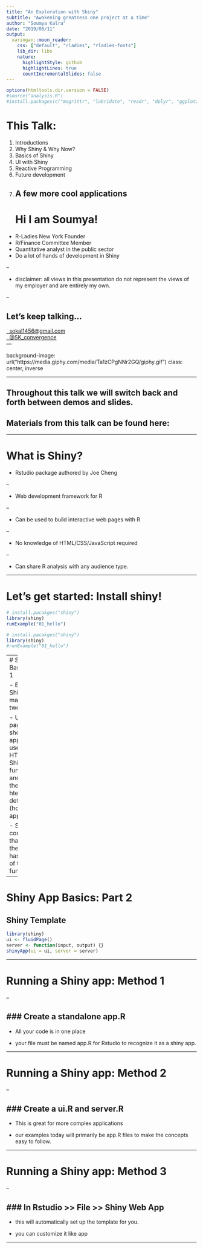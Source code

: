 ```yaml
---
title: "An Exploration with Shiny"
subtitle: "Awakening greatness one project at a time"
author: "Soumya Kalra"
date: "2019/08/11"
output:
  xaringan::moon_reader:
    css: ["default", "rladies", "rladies-fonts"]
    lib_dir: libs
    nature:
      highlightStyle: github
      highlightLines: true
      countIncrementalSlides: false
---
```


```r
options(htmltools.dir.version = FALSE)
#source("analysis.R")
#install.packages(c("magrittr", "lubridate", "readr", "dplyr", "ggplot2", "gt", "tidyverse"))
```
# This Talk:

1. Introductions
2. Why Shiny & Why Now? 
3. Basics of Shiny
4. UI with Shiny 
5. Reactive Programming 
6. Future development
7. A few more cool applications
---
# Hi I am Soumya!

- R-Ladies New York Founder
- R/Finance Committee Member
- Quantitative analyst in the public sector
- Do a lot of hands of development in Shiny 

--

- disclaimer: all views in this presentation do not represent the views of my employer and are entirely my own. 

--

## Let's keep talking...
<a href="mailto:sokal1456@gmail.com"><i class="fa fa-paper-plane fa-fw"></i>&nbsp; sokal1456@gmail.com</a><br>
<a href="http://twitter.com/SK_convergence"><i class="fa fa-twitter fa-fw"></i>&nbsp; @SK_convergence</a><br>
---

background-image: url("https://media.giphy.com/media/Ta1zCPgNNr2GQ/giphy.gif")
class: center, inverse


---

## Throughout this talk we will switch back and forth between demos and slides.  

## Materials from this talk can be found here:



---

# What is Shiny?

- Rstudio package authored by Joe Cheng

--

- Web development framework for R

--

- Can be used to build interactive web pages with R

--

- No knowledge of HTML/CSS/JavaScript required

--

- Can share R analysis with any audience type.

---


# Let's get started: Install shiny!


```r
# install.pacakges("shiny")
library(shiny)
runExample("01_hello")
```

```r
# install.pacakges("shiny")
library(shiny)
#runExample("01_hello")
```
---
# Shiny App Basics: Part 1

- Every Shiny App is made up of two parts

- UI: a web page that shows the app to the user. UI is HTML using Shiny’s functions and is where the layout of hte app is defined (how the app looks). 

- Server: a computer that powers the app that has the logic of the functionality. 

---

# Shiny App Basics: Part 2

## Shiny Template 

```r
library(shiny)
ui <- fluidPage()
server <- function(input, output) {}
shinyApp(ui = ui, server = server)
```

---

# Running a Shiny app: Method 1

--

### Create a standalone app.R 
--

- All your code is in one place

- your file must be named app.R for Rstudio to recognize it as a shiny app.


---

# Running a Shiny app: Method 2

--

### Create a ui.R and server.R 
--

- This is great for more complex applications

- our examples today will primarily be app.R files to make the concepts easy to follow.

---

# Running a Shiny app: Method 3

--

### In Rstudio >> File >> Shiny Web App
--

- this will automatically set up the template for you.

- you can customize it like app

---





